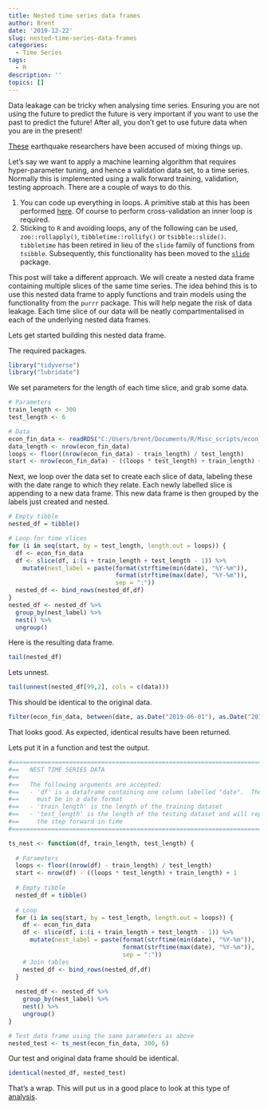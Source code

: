 ```yaml
---
title: Nested time series data frames
author: Brent
date: '2019-12-22'
slug: nested-time-series-data-frames
categories:
  - Time Series
tags:
  - R
description: ''
topics: []
---
```


Data leakage can be tricky when analysing time series.   Ensuring you are not using the future to predict the future is very important if you want to use the past to predict the future!   After all, you don't get to use future data when you are in the present!  

[These](https://www.theregister.co.uk/2019/07/03/nature_study_earthquakes/) earthquake researchers have been accused of mixing things up.  

Let's say we want to apply a machine learning algorithm that requires hyper-parameter tuning, and hence a validation data set, to a time series.  Normally this is implemented using a walk forward training, validation, testing approach.  There are a couple of ways to do this. 

1.  You can code up everything in loops.  A primitive stab at this has been performed [here](https://brentmorrison.netlify.com/post/time-series-cross-validation-in-python/). Of course to perform cross-validation an inner loop is required.
2.  Sticking to `R` and avoiding loops, any of the following can be used, `zoo::rollapply()`, `tibbletime::rollify()` or `tsibble::slide()`.  `tibbletime` has been retired in lieu of the `slide` family of functions from `tsibble`.  Subsequently, this functionality has been moved to the [`slide`](https://davisvaughan.github.io/slide/index.html) package.

This post will take a different approach.  We will create a nested data frame containing multiple slices of the same time series.  The idea behind this is to use this nested data frame to apply functions and train models using the functionality from the `purrr` package.  This will help negate the risk of data leakage.  Each time slice of our data will be neatly compartmentalised in each of the underlying nested data frames. 

Lets get started building this nested data frame.

The required packages.  
```r
library("tidyverse")
library("lubridate")
```

We set parameters for the length of each time slice, and grab some data.  
```r
# Parameters
train_length <- 300
test_length <- 6

# Data
econ_fin_data <- readRDS("C:/Users/brent/Documents/R/Misc_scripts/econ_fin_data.Rda")
data_length <- nrow(econ_fin_data)
loops <- floor((nrow(econ_fin_data) - train_length) / test_length)
start <- nrow(econ_fin_data) - ((loops * test_length) + train_length) + 1
```

Next, we loop over the data set to create each slice of data, labeling these with the date range to which they relate.  Each newly labelled slice is appending to a new data frame.  This new data frame is then grouped by the labels just created and nested.    
```r
# Empty tibble
nested_df = tibble()

# Loop for time slices
for (i in seq(start, by = test_length, length.out = loops)) {
  df <- econ_fin_data
  df <- slice(df, i:(i + train_length + test_length - 1)) %>% 
    mutate(nest_label = paste(format(strftime(min(date), "%Y-%m")), 
                              format(strftime(max(date), "%Y-%m")),
                              sep = ":"))
  nested_df <- bind_rows(nested_df,df) 
}
nested_df <- nested_df %>% 
  group_by(nest_label) %>% 
  nest() %>% 
  ungroup()
```

Here is the resulting data frame.
```r
tail(nested_df)
```

Lets unnest.
```r
tail(unnest(nested_df[99,2], cols = c(data)))
```
This should be identical to the original data.
```r
filter(econ_fin_data, between(date, as.Date("2019-06-01"), as.Date("2019-11-01")))
```

That looks good.  As expected, identical results have been returned.  

Lets put it in a function and test the output.
```r

#===========================================================================================
#==   NEST TIME SERIES DATA                                                               ==
#==                                                                                       ==
#==   The following arguments are accepted:                                               ==
#==   - 'df' is a dataframe containing one column labelled "date".  The "date" column     ==
#==     must be in a date format                                                          ==
#==   - 'train_length' is the length of the training dataset                              ==
#==   - 'test_length' is the length of the testing dataset and will represent             == 
#==     the step forward in time                                                          ==
#===========================================================================================

ts_nest <- function(df, train_length, test_length) {
  
  # Parameters
  loops <- floor((nrow(df) - train_length) / test_length)
  start <- nrow(df) - ((loops * test_length) + train_length) + 1
  
  # Empty tibble
  nested_df = tibble()
  
  # Loop
  for (i in seq(start, by = test_length, length.out = loops)) {
    df <- econ_fin_data
    df <- slice(df, i:(i + train_length + test_length - 1)) %>% 
      mutate(nest_label = paste(format(strftime(min(date), "%Y-%m")), 
                                format(strftime(max(date), "%Y-%m")),
                                sep = ":"))
    # Join tables
    nested_df <- bind_rows(nested_df,df) 
  }
  
  nested_df <- nested_df %>% 
    group_by(nest_label) %>% 
    nest() %>% 
    ungroup()
}

# Test data frame using the same parameters as above 
nested_test <- ts_nest(econ_fin_data, 300, 6)
```

Our test and original data frame should be identical. 
```r
identical(nested_df, nested_test)
```

That's a wrap.  This will put us in a good place to look at this type of [analysis](https://papers.ssrn.com/sol3/papers.cfm?abstract_id=3159577).